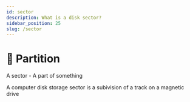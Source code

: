 ```yaml
---
id: sector
description: What is a disk sector?
sidebar_position: 25
slug: /sector
---
```


# 🍕 Partition


A sector - A part of something

A computer disk storage sector is a subivision of a track on a magnetic drive